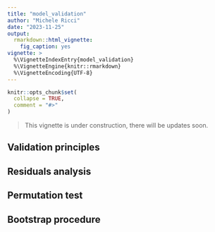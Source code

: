---
title: "model_validation"
author: "Michele Ricci"
date: "2023-11-25"
output: 
  rmarkdown::html_vignette:
    fig_caption: yes
vignette: >
  %\VignetteIndexEntry{model_validation}
  %\VignetteEngine{knitr::rmarkdown}
  %\VignetteEncoding{UTF-8}
---

```{r setup, include = FALSE}
knitr::opts_chunk$set(
  collapse = TRUE,
  comment = "#>"
)
```

> This vignette is under construction, there will be updates soon.


## Validation principles




## Residuals analysis




## Permutation test




## Bootstrap procedure




